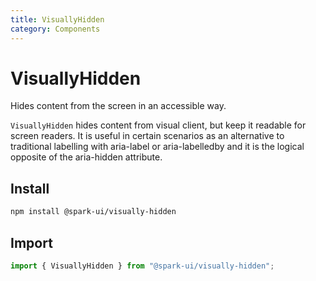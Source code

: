 ```yaml
---
title: VisuallyHidden
category: Components
---
```



# VisuallyHidden

Hides content from the screen in an accessible way. 

`VisuallyHidden` hides content from visual client, but keep it readable for screen readers. It is useful in certain scenarios as an alternative to traditional labelling with aria-label or aria-labelledby and it is the logical opposite of the aria-hidden attribute.

<ComponentMenu slug="visually-hidden" />

## Install

```sh
npm install @spark-ui/visually-hidden
```

## Import

```js
import { VisuallyHidden } from "@spark-ui/visually-hidden";
```

